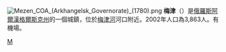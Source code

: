 {{coord|65|51|N|44|14|E|display=title}}
[[File:Mezen_COA_(Arkhangelsk_Governorate)_(1780).png|right]]
'''梅津'''（{{lang-ru|Мезень}}）是[[俄羅斯|俄羅斯]][[阿爾漢格爾斯克州|阿爾漢格爾斯克州]]的一個城鎮，位於[[梅津河|梅津河]]河口附近。2002年人口為3,863人。有機場。

{{Cities and towns in Arkhangelsk Oblast}}
[[Category:阿爾漢格爾斯克州城市|М]]
